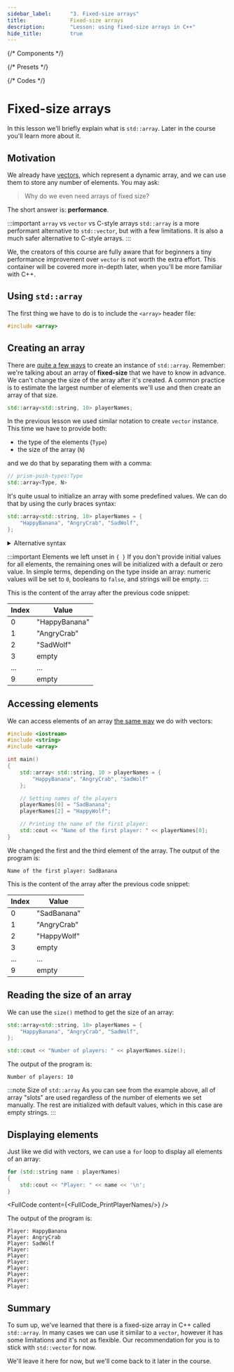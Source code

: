 ```yaml
---
sidebar_label:		"3. Fixed-size arrays"
title:				Fixed-size arrays
description:		"Lesson: using fixed-size arrays in C++"
hide_title:			true
---
```


{/* Components */}


{/* Presets */}

{/* Codes */}

# Fixed-size arrays

In this lesson we'll briefly explain what is `std::array`. Later in the course you'll learn more about it.

## Motivation

We already have [vectors](/docs/std/containers/arrays/vector/), which represent a dynamic array, and we can use them to store any
number of elements. You may ask:

> Why do we even need arrays of fixed size?

The short answer is: **performance**.

:::important `array` vs `vector` vs C-style arrays
`std::array` is a more performant alternative to `std::vector`, but with a few limitations. It is also a much safer alternative to C-style arrays.
:::

We, the creators of this course are fully aware that for beginners a tiny performance improvement over `vector` is not worth the extra effort.
This container will be covered more in-depth later, when you'll be more familiar with C++.

## Using `std::array`

The first thing we have to do is to include the `<array>` header file:

```cpp
#include <array>
```

## Creating an array

There are [quite a few ways](/docs/std/containers/arrays/array/#example-usage) to create an instance of `std::array`.
Remember: we're talking about an array of **fixed-size** that we have to know in advance. We can't change the size of the array after it's created.
A common practice is to estimate the largest number of elements we'll use and then create an array of that size.

```cpp title="Allow up to 10 players in our game"
std::array<std::string, 10> playerNames;
```

In the previous lesson we used similar notation to create `vector` instance. This time we have to provide both:

- the type of the elements (`Type`)
- the size of the array (`N`)

and we do that by separating them with a comma:

```cpp
// prism-push-types:Type
std::array<Type, N>
```

It's quite usual to initialize an array with some predefined values. We can do that by using the curly braces syntax:

```cpp title="Allow up to 10 players, provide three initial names"
std::array<std::string, 10> playerNames = {
	"HappyBanana", "AngryCrab", "SadWolf",
};
```

<details>
<summary>Alternative syntax</summary>
<div>

You can omit the `=` between the `playerNames` and the curly braces then wrap the list of elements
in an additional `{}` to achieve the same result:

```cpp
std::array<std::string, 10> playerNames {{
	"HappyBanana", "AngryCrab", "SadWolf",
}};
```

</div>
</details>

:::important Elements we left unset in `{ }`
If you don't provide initial values for all elements, the remaining ones will be initialized with a default or zero value.
In simple terms, depending on the type inside an array: numeric values will be set to `0`, booleans to `false`, and strings will be empty.
:::

This is the content of the array after the previous code snippet:

| Index | Value |
| ----- | ----- |
| 0 | "HappyBanana" |
| 1 | "AngryCrab" |
| 2 | "SadWolf" |
| 3 | empty |
| ... | ... |
| 9 | empty |

## Accessing elements

We can access elements of an array [the same way](../dynamic-arrays/#accessing-elements) we do with vectors:

```cpp title="Display the first player's name"
#include <iostream>
#include <string>
#include <array>

int main()
{
    std::array< std::string, 10 > playerNames = {
		"HappyBanana", "AngryCrab", "SadWolf"
	};

    // Setting names of the players
    playerNames[0] = "SadBanana";
    playerNames[2] = "HappyWolf";

    // Printing the name of the first player:
    std::cout << "Name of the first player: " << playerNames[0];
}
```

We changed the first and the third element of the array. The output of the program is:

```console
Name of the first player: SadBanana
```

This is the content of the array after the previous code snippet:

| Index | Value |
| ----- | ----- |
| 0 | "SadBanana" |
| 1 | "AngryCrab" |
| 2 | "HappyWolf" |
| 3 | empty |
| ... | ... |
| 9 | empty |

## Reading the size of an array

We can use the `size()` method to get the size of an array:

```cpp
std::array<std::string, 10> playerNames = {
	"HappyBanana", "AngryCrab", "SadWolf",
};

std::cout << "Number of players: " << playerNames.size();
```

The output of the program is:

```console
Number of players: 10
```

:::note Size of `std::array`
As you can see from the example above, all of array "slots" are used regardless of the number of elements we set manually.
The rest are initialized with default values, which in this case are empty strings.
:::

## Displaying elements

Just like we did with vectors, we can use a `for` loop to display all elements of an array:

```cpp title="Display all player names"
for (std::string name : playerNames)
{
	std::cout << "Player: " << name << '\n';
}
```

<FullCode content={<FullCode_PrintPlayerNames/>} />

The output of the program is:

```console
Player: HappyBanana
Player: AngryCrab
Player: SadWolf
Player:
Player:
Player:
Player:
Player:
Player:
Player:
```

## Summary

To sum up, we've learned that there is a fixed-size array in C++ called `std::array`. In many cases we can use it similar to
a `vector`, however it has some limitations and it's not as flexible. Our recommendation for you is to stick with `std::vector`
for now.

We'll leave it here for now, but we'll come back to it later in the course.